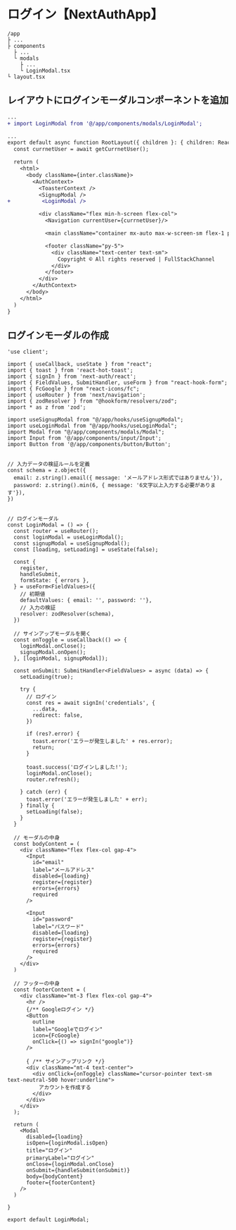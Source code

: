 # ログイン【NextAuthApp】

```
/app
├ ...
├ components
  ├ ...
  └ modals
    ├ ...
    └ LoginModal.tsx
└ layout.tsx
```


## レイアウトにログインモーダルコンポーネントを追加

```diff filename="app/layout.tsx"
...
+ import LoginModal from '@/app/components/modals/LoginModal';

...
export default async function RootLayout({ children }: { children: React.ReactNode }) {
  const currnetUser = await getCurrnetUser();

  return (
    <html>
      <body className={inter.className}>
        <AuthContext>
          <ToasterContext />
          <SignupModal />
+          <LoginModal />

          <div className="flex min-h-screen flex-col">
            <Navigation currentUser={currnetUser}/>

            <main className="container mx-auto max-w-screen-sm flex-1 px-1 py-5">{children}</main>

            <footer className="py-5">
              <div className="text-center text-sm">
                Copyright © All rights reserved | FullStackChannel
              </div>
            </footer>
          </div>
        </AuthContext>
      </body>
    </html>
  )
}
```

## ログインモーダルの作成

```tsx filename="app/components/modals/LoginModal"
'use client';

import { useCallback, useState } from "react";
import { toast } from 'react-hot-toast';
import { signIn } from 'next-auth/react';
import { FieldValues, SubmitHandler, useForm } from "react-hook-form";
import { FcGoogle } from "react-icons/fc";
import { useRouter } from 'next/navigation';
import { zodResolver } from "@hookform/resolvers/zod";
import * as z from 'zod';

import useSignupModal from "@/app/hooks/useSignupModal";
import useLoginModal from "@/app/hooks/useLoginModal";
import Modal from "@/app/components/modals/Modal";
import Input from '@/app/components/input/Input';
import Button from '@/app/components/button/Button';


// 入力データの検証ルールを定義
const schema = z.object({
  email: z.string().email({ message: 'メールアドレス形式ではありません'}),
  password: z.string().min(6, { message: '6文字以上入力する必要があります'}),
})


// ログインモーダル
const LoginModal = () => {
  const router = useRouter();
  const loginModal = useLoginModal();
  const signupModal = useSignupModal();
  const [loading, setLoading] = useState(false);

  const {
    register,
    handleSubmit,
    formState: { errors },
  } = useForm<FieldValues>({
    // 初期値
    defaultValues: { email: '', password: ''},
    // 入力の検証
    resolver: zodResolver(schema),
  })

  // サインアップモーダルを開く
  const onToggle = useCallback(() => {
    loginModal.onClose();
    signupModal.onOpen();
  }, [loginModal, signupModal]);

  const onSubmit: SubmitHandler<FieldValues> = async (data) => {
    setLoading(true);

    try {
      // ログイン
      const res = await signIn('credentials', {
        ...data,
        redirect: false,
      })

      if (res?.error) {
        toast.error('エラーが発生しました' + res.error);
        return;
      }

      toast.success('ログインしました!');
      loginModal.onClose();
      router.refresh();

    } catch (err) {
      toast.error('エラーが発生しました' + err);
    } finally {
      setLoading(false);
    }
  }

  // モーダルの中身
  const bodyContent = (
    <div className="flex flex-col gap-4">
      <Input 
        id="email"
        label="メールアドレス"
        disabled={loading}
        register={register}
        errors={errors}
        required 
      />

      <Input 
        id="password"
        label="パスワード"
        disabled={loading}
        register={register}
        errors={errors}
        required 
      />
    </div>
  )

  // フッターの中身
  const footerContent = (
    <div className="mt-3 flex flex-col gap-4">
      <hr />
      {/** Googleログイン */}
      <Button
        outline
        label="Googleでログイン"
        icon={FcGoogle}
        onClick={() => signIn("google")}
      />

      { /** サインアップリンク */}
      <div className="mt-4 text-center">
        <div onClick={onToggle} className="cursor-pointer text-sm text-neutral-500 hover:underline">
          アカウントを作成する
        </div>
      </div>
    </div>
  );

  return (
    <Modal
      disabled={loading}
      isOpen={loginModal.isOpen}
      title="ログイン"
      primaryLabel="ログイン"
      onClose={loginModal.onClose}
      onSubmit={handleSubmit(onSubmit)}
      body={bodyContent}
      footer={footerContent}
    />
  )

}

export default LoginModal;
```